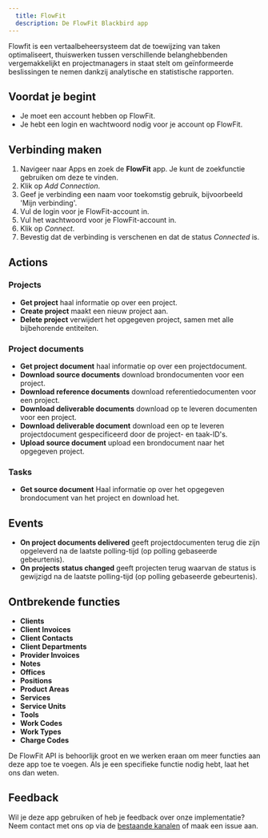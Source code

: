 ```yaml
---
  title: FlowFit
  description: De FlowFit Blackbird app
---
```


<LinkCard title="Bekijk op Github" target="_blank" href="https://github.com/bb-io/FlowFit" icon="github" />
 

Flowfit is een vertaalbeheersysteem dat de toewijzing van taken optimaliseert, thuiswerken tussen verschillende belanghebbenden vergemakkelijkt en projectmanagers in staat stelt om geïnformeerde beslissingen te nemen dankzij analytische en statistische rapporten.

## Voordat je begint

- Je moet een account hebben op FlowFit.
- Je hebt een login en wachtwoord nodig voor je account op FlowFit.

## Verbinding maken

1. Navigeer naar Apps en zoek de **FlowFit** app. Je kunt de zoekfunctie gebruiken om deze te vinden.
2. Klik op _Add Connection_.
3. Geef je verbinding een naam voor toekomstig gebruik, bijvoorbeeld 'Mijn verbinding'.
6. Vul de login voor je FlowFit-account in.
7. Vul het wachtwoord voor je FlowFit-account in.
8. Klik op _Connect_.
9. Bevestig dat de verbinding is verschenen en dat de status _Connected_ is.

## Actions

### Projects

- **Get project** haal informatie op over een project.
- **Create project** maakt een nieuw project aan.
- **Delete project** verwijdert het opgegeven project, samen met alle bijbehorende entiteiten.

### Project documents

- **Get project document** haal informatie op over een projectdocument.
- **Download source documents** download brondocumenten voor een project.
- **Download reference documents** download referentiedocumenten voor een project.
- **Download deliverable documents** download op te leveren documenten voor een project.
- **Download deliverable document** download een op te leveren projectdocument gespecificeerd door de project- en taak-ID's.
- **Upload source document** upload een brondocument naar het opgegeven project.

### Tasks

- **Get source document** Haal informatie op over het opgegeven brondocument van het project en download het.

## Events

- **On project documents delivered** geeft projectdocumenten terug die zijn opgeleverd na de laatste polling-tijd (op polling gebaseerde gebeurtenis).
- **On projects status changed** geeft projecten terug waarvan de status is gewijzigd na de laatste polling-tijd (op polling gebaseerde gebeurtenis).

## Ontbrekende functies

- **Clients**
- **Client Invoices**
- **Client Contacts**
- **Client Departments**
- **Provider Invoices**
- **Notes**
- **Offices**
- **Positions**
- **Product Areas**
- **Services**
- **Service Units**
- **Tools**
- **Work Codes**
- **Work Types**
- **Charge Codes**

De FlowFit API is behoorlijk groot en we werken eraan om meer functies aan deze app toe te voegen. Als je een specifieke functie nodig hebt, laat het ons dan weten.

## Feedback

Wil je deze app gebruiken of heb je feedback over onze implementatie? Neem contact met ons op via de [bestaande kanalen](https://www.blackbird.io/) of maak een issue aan.